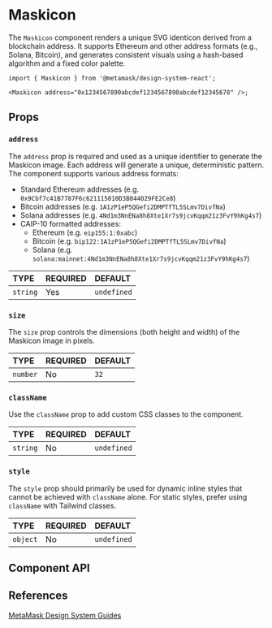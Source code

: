 
# Maskicon

The `Maskicon` component renders a unique SVG identicon derived from a blockchain address. It supports Ethereum and other address formats (e.g., Solana, Bitcoin), and generates consistent visuals using a hash-based algorithm and a fixed color palette.

```tsx
import { Maskicon } from '@metamask/design-system-react';

<Maskicon address="0x1234567890abcdef1234567890abcdef12345678" />;
```

<Canvas of={MaskiconStories.Default} />

## Props

### `address`

The `address` prop is required and used as a unique identifier to generate the Maskicon image. Each address will generate a unique, deterministic pattern. The component supports various address formats:

- Standard Ethereum addresses (e.g. `0x9Cbf7c41B7787F6c621115010D3B044029FE2Ce8`)
- Bitcoin addresses (e.g. `1A1zP1eP5QGefi2DMPTfTL5SLmv7DivfNa`)
- Solana addresses (e.g. `4Nd1m3NnENa8h8Xte1Xr7s9jcvKqqm21z3FvY9hKg4s7`)
- CAIP-10 formatted addresses:
  - Ethereum (e.g. `eip155:1:0xabc`)
  - Bitcoin (e.g. `bip122:1A1zP1eP5QGefi2DMPTfTL5SLmv7DivfNa`)
  - Solana (e.g. `solana:mainnet:4Nd1m3NnENa8h8Xte1Xr7s9jcvKqqm21z3FvY9hKg4s7`)

<table>
  <thead>
    <tr>
      <th align="left">TYPE</th>
      <th align="left">REQUIRED</th>
      <th align="left">DEFAULT</th>
    </tr>
  </thead>
  <tbody>
    <tr>
      <td align="left">
        <code>string</code>
      </td>
      <td align="left">Yes</td>
      <td align="left">
        <code>undefined</code>
      </td>
    </tr>
  </tbody>
</table>

<Canvas of={MaskiconStories.Address} />

### `size`

The `size` prop controls the dimensions (both height and width) of the Maskicon image in pixels.

<table>
  <thead>
    <tr>
      <th align="left">TYPE</th>
      <th align="left">REQUIRED</th>
      <th align="left">DEFAULT</th>
    </tr>
  </thead>
  <tbody>
    <tr>
      <td align="left">
        <code>number</code>
      </td>
      <td align="left">No</td>
      <td align="left">
        <code>32</code>
      </td>
    </tr>
  </tbody>
</table>

<Canvas of={MaskiconStories.Size} />

### `className`

Use the `className` prop to add custom CSS classes to the component.

<table>
  <thead>
    <tr>
      <th align="left">TYPE</th>
      <th align="left">REQUIRED</th>
      <th align="left">DEFAULT</th>
    </tr>
  </thead>
  <tbody>
    <tr>
      <td align="left">
        <code>string</code>
      </td>
      <td align="left">No</td>
      <td align="left">
        <code>undefined</code>
      </td>
    </tr>
  </tbody>
</table>

### `style`

The `style` prop should primarily be used for dynamic inline styles that cannot be achieved with `className` alone. For static styles, prefer using `className` with Tailwind classes.

<table>
  <thead>
    <tr>
      <th align="left">TYPE</th>
      <th align="left">REQUIRED</th>
      <th align="left">DEFAULT</th>
    </tr>
  </thead>
  <tbody>
    <tr>
      <td align="left">
        <code>object</code>
      </td>
      <td align="left">No</td>
      <td align="left">
        <code>undefined</code>
      </td>
    </tr>
  </tbody>
</table>

## Component API

<Controls of={MaskiconStories.Default} />

## References

[MetaMask Design System Guides](https://www.notion.so/MetaMask-Design-System-Guides-Design-f86ecc914d6b4eb6873a122b83c12940)
